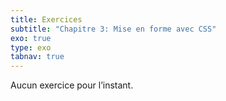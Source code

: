 ```yaml
---
title: Exercices
subtitle: "Chapitre 3: Mise en forme avec CSS"
exo: true
type: exo
tabnav: true
---
```


Aucun exercice pour l'instant.
